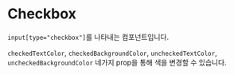 
<Meta
  title="Components/Inputs/Checkbox"
  component={Checkbox}
/>

# Checkbox

`input[type="checkbox"]`를 나타내는 컴포넌트입니다.

<Canvas>
  <Story name="Default">
    <Flex gap="10px">
      <Checkbox id="checkbox1" label="Checkbox" />
      <Checkbox id="checkbox2" label="Checkbox" />
      <Checkbox id="checkbox3" label="Checkbox" />
    </Flex>
  </Story>
</Canvas>

`checkedTextColor`, `checkedBackgroundColor`, `uncheckedTextColor`, `uncheckedBackgroundColor` 네가지 prop을 통해 색을 변경할 수 있습니다.

<Canvas>
  <Story name="Secondary">
    <Flex gap="10px">
      <Checkbox
        id="checkbox-secondary1"
        label="Checkbox"
        checkedBackgroundColor="secondary"
        uncheckedTextColor="secondary"
      />
      <Checkbox
        id="checkbox-secondary2"
        label="Checkbox"
        checkedBackgroundColor="secondary"
        uncheckedTextColor="secondary"
      />
      <Checkbox
        id="checkbox-secondary3"
        label="Checkbox"
        checkedBackgroundColor="secondary"
        uncheckedTextColor="secondary"
      />
    </Flex>
  </Story>
</Canvas>
